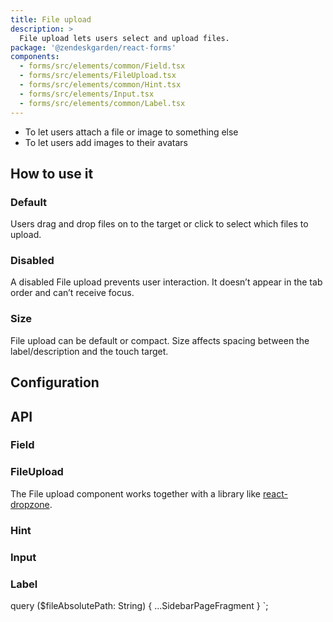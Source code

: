```yaml
---
title: File upload
description: >
  File upload lets users select and upload files.
package: '@zendeskgarden/react-forms'
components:
  - forms/src/elements/common/Field.tsx
  - forms/src/elements/FileUpload.tsx
  - forms/src/elements/common/Hint.tsx
  - forms/src/elements/Input.tsx
  - forms/src/elements/common/Label.tsx
---
```


<Usage>
  <Use>
    <ul>
      <li>To let users attach a file or image to something else</li>
      <li>To let users add images to their avatars</li>
    </ul>
  </Use>
</Usage>

## How to use it

### Default

Users drag and drop files on to the target or click to select which files to upload.


<CodeExample code={DefaultCode}>
  <Default />
</CodeExample>

### Disabled

A disabled File upload prevents user interaction. It doesn’t appear in the tab order and can’t receive focus.


<CodeExample code={DisabledCode}>
  <Disabled />
</CodeExample>

### Size

File upload can be default or compact. Size affects spacing between the label/description and the touch target.


<CodeExample code={SizeCode}>
  <Size />
</CodeExample>

## Configuration

<Configuration reactPackage={props.data.mdx.package} components={props.data.mdx.components} />

## API

### Field

<Component components={props.data.mdx.components} componentName="field" />

<PropSheet components={props.data.mdx.components} componentName="field" />

### FileUpload

<Component components={props.data.mdx.components} componentName="fileUpload" />

The File upload component works together with a library like
[react-dropzone](https://react-dropzone.js.org/).

<PropSheet components={props.data.mdx.components} componentName="fileUpload" />

### Hint

<Component components={props.data.mdx.components} componentName="hint" />

<PropSheet components={props.data.mdx.components} componentName="hint" />

### Input

<Component components={props.data.mdx.components} componentName="input" />

<PropSheet components={props.data.mdx.components} componentName="input" />

### Label

<Component components={props.data.mdx.components} componentName="label" />

<PropSheet components={props.data.mdx.components} componentName="label" />


  query ($fileAbsolutePath: String) {
    ...SidebarPageFragment
  }
`;

